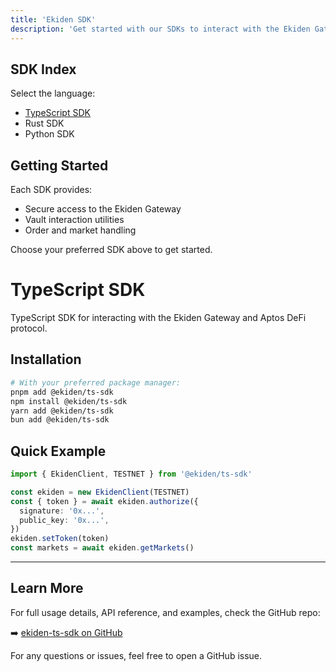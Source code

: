 ```yaml
---
title: 'Ekiden SDK'
description: 'Get started with our SDKs to interact with the Ekiden Gateway.'
---
```


## SDK Index

Select the language:

- [TypeScript SDK](https://github.com/ekidenfi/ekiden-ts-sdk)
- Rust SDK
- Python SDK

## Getting Started

Each SDK provides:

- Secure access to the Ekiden Gateway
- Vault interaction utilities
- Order and market handling

Choose your preferred SDK above to get started.


# TypeScript SDK

TypeScript SDK for interacting with the Ekiden Gateway and Aptos DeFi protocol.

## Installation

```bash
# With your preferred package manager:
pnpm add @ekiden/ts-sdk
npm install @ekiden/ts-sdk
yarn add @ekiden/ts-sdk
bun add @ekiden/ts-sdk
```

## Quick Example

```typescript
import { EkidenClient, TESTNET } from '@ekiden/ts-sdk'

const ekiden = new EkidenClient(TESTNET)
const { token } = await ekiden.authorize({
  signature: '0x...',
  public_key: '0x...',
})
ekiden.setToken(token)
const markets = await ekiden.getMarkets()
```

---

## Learn More

For full usage details, API reference, and examples, check the GitHub repo:

➡️ [ekiden-ts-sdk on GitHub](https://github.com/ekidenfi/ekiden-ts-sdk)

For any questions or issues, feel free to open a GitHub issue.